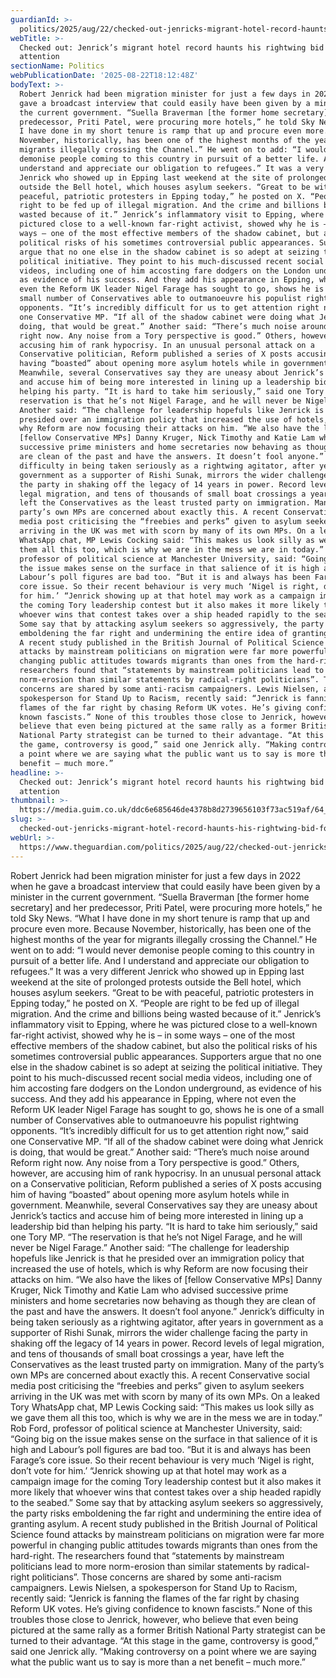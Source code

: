 ```yaml
---
guardianId: >-
  politics/2025/aug/22/checked-out-jenricks-migrant-hotel-record-haunts-his-rightwing-bid-for-attention
webTitle: >-
  Checked out: Jenrick’s migrant hotel record haunts his rightwing bid for
  attention
sectionName: Politics
webPublicationDate: '2025-08-22T18:12:48Z'
bodyText: >-
  Robert Jenrick had been migration minister for just a few days in 2022 when he
  gave a broadcast interview that could easily have been given by a minister in
  the current government. “Suella Braverman [the former home secretary] and her
  predecessor, Priti Patel, were procuring more hotels,” he told Sky News. “What
  I have done in my short tenure is ramp that up and procure even more. Because
  November, historically, has been one of the highest months of the year for
  migrants illegally crossing the Channel.” He went on to add: “I would never
  demonise people coming to this country in pursuit of a better life. And I
  understand and appreciate our obligation to refugees.” It was a very different
  Jenrick who showed up in Epping last weekend at the site of prolonged protests
  outside the Bell hotel, which houses asylum seekers. “Great to be with
  peaceful, patriotic protesters in Epping today,” he posted on X. “People are
  right to be fed up of illegal migration. And the crime and billions being
  wasted because of it.” Jenrick’s inflammatory visit to Epping, where he was
  pictured close to a well-known far-right activist, showed why he is – in some
  ways – one of the most effective members of the shadow cabinet, but also the
  political risks of his sometimes controversial public appearances. Supporters
  argue that no one else in the shadow cabinet is so adept at seizing the
  political initiative. They point to his much-discussed recent social media
  videos, including one of him accosting fare dodgers on the London underground,
  as evidence of his success. And they add his appearance in Epping, where not
  even the Reform UK leader Nigel Farage has sought to go, shows he is one of a
  small number of Conservatives able to outmanoeuvre his populist rightwing
  opponents. “It’s incredibly difficult for us to get attention right now,” said
  one Conservative MP. “If all of the shadow cabinet were doing what Jenrick is
  doing, that would be great.” Another said: “There’s much noise around Reform
  right now. Any noise from a Tory perspective is good.” Others, however, are
  accusing him of rank hypocrisy. In an unusual personal attack on a
  Conservative politician, Reform published a series of X posts accusing him of
  having “boasted” about opening more asylum hotels while in government.
  Meanwhile, several Conservatives say they are uneasy about Jenrick’s tactics
  and accuse him of being more interested in lining up a leadership bid than
  helping his party. “It is hard to take him seriously,” said one Tory MP. “The
  reservation is that he’s not Nigel Farage, and he will never be Nigel Farage.”
  Another said: “The challenge for leadership hopefuls like Jenrick is that he
  presided over an immigration policy that increased the use of hotels, which is
  why Reform are now focusing their attacks on him. “We also have the likes of
  [fellow Conservative MPs] Danny Kruger, Nick Timothy and Katie Lam who advised
  successive prime ministers and home secretaries now behaving as though they
  are clean of the past and have the answers. It doesn’t fool anyone.” Jenrick’s
  difficulty in being taken seriously as a rightwing agitator, after years in
  government as a supporter of Rishi Sunak, mirrors the wider challenge facing
  the party in shaking off the legacy of 14 years in power. Record levels of
  legal migration, and tens of thousands of small boat crossings a year, have
  left the Conservatives as the least trusted party on immigration. Many of the
  party’s own MPs are concerned about exactly this. A recent Conservative social
  media post criticising the “freebies and perks” given to asylum seekers
  arriving in the UK was met with scorn by many of its own MPs. On a leaked Tory
  WhatsApp chat, MP Lewis Cocking said: “This makes us look silly as we gave
  them all this too, which is why we are in the mess we are in today.” Rob Ford,
  professor of political science at Manchester University, said: “Going big on
  the issue makes sense on the surface in that salience of it is high and
  Labour’s poll figures are bad too. “But it is and always has been Farage’s
  core issue. So their recent behaviour is very much ‘Nigel is right, don’t vote
  for him.’ “Jenrick showing up at that hotel may work as a campaign image for
  the coming Tory leadership contest but it also makes it more likely that
  whoever wins that contest takes over a ship headed rapidly to the seabed.”
  Some say that by attacking asylum seekers so aggressively, the party risks
  emboldening the far right and undermining the entire idea of granting asylum.
  A recent study published in the British Journal of Political Science found
  attacks by mainstream politicians on migration were far more powerful in
  changing public attitudes towards migrants than ones from the hard-right. The
  researchers found that “statements by mainstream politicians lead to more
  norm-erosion than similar statements by radical-right politicians”. Those
  concerns are shared by some anti-racism campaigners. Lewis Nielsen, a
  spokesperson for Stand Up to Racism, recently said: “Jenrick is fanning the
  flames of the far right by chasing Reform UK votes. He’s giving confidence to
  known fascists.” None of this troubles those close to Jenrick, however, who
  believe that even being pictured at the same rally as a former British
  National Party strategist can be turned to their advantage. “At this stage in
  the game, controversy is good,” said one Jenrick ally. “Making controversy on
  a point where we are saying what the public want us to say is more than a net
  benefit – much more.”
headline: >-
  Checked out: Jenrick’s migrant hotel record haunts his rightwing bid for
  attention
thumbnail: >-
  https://media.guim.co.uk/ddc6e685646de4378b8d2739656103f73ac519af/64_0_655_524/500.jpg
slug: >-
  checked-out-jenricks-migrant-hotel-record-haunts-his-rightwing-bid-for-attention
webUrl: >-
  https://www.theguardian.com/politics/2025/aug/22/checked-out-jenricks-migrant-hotel-record-haunts-his-rightwing-bid-for-attention
---
```

Robert Jenrick had been migration minister for just a few days in 2022 when he gave a broadcast interview that could easily have been given by a minister in the current government. “Suella Braverman [the former home secretary] and her predecessor, Priti Patel, were procuring more hotels,” he told Sky News. “What I have done in my short tenure is ramp that up and procure even more. Because November, historically, has been one of the highest months of the year for migrants illegally crossing the Channel.” He went on to add: “I would never demonise people coming to this country in pursuit of a better life. And I understand and appreciate our obligation to refugees.” It was a very different Jenrick who showed up in Epping last weekend at the site of prolonged protests outside the Bell hotel, which houses asylum seekers. “Great to be with peaceful, patriotic protesters in Epping today,” he posted on X. “People are right to be fed up of illegal migration. And the crime and billions being wasted because of it.” Jenrick’s inflammatory visit to Epping, where he was pictured close to a well-known far-right activist, showed why he is – in some ways – one of the most effective members of the shadow cabinet, but also the political risks of his sometimes controversial public appearances. Supporters argue that no one else in the shadow cabinet is so adept at seizing the political initiative. They point to his much-discussed recent social media videos, including one of him accosting fare dodgers on the London underground, as evidence of his success. And they add his appearance in Epping, where not even the Reform UK leader Nigel Farage has sought to go, shows he is one of a small number of Conservatives able to outmanoeuvre his populist rightwing opponents. “It’s incredibly difficult for us to get attention right now,” said one Conservative MP. “If all of the shadow cabinet were doing what Jenrick is doing, that would be great.” Another said: “There’s much noise around Reform right now. Any noise from a Tory perspective is good.” Others, however, are accusing him of rank hypocrisy. In an unusual personal attack on a Conservative politician, Reform published a series of X posts accusing him of having “boasted” about opening more asylum hotels while in government. Meanwhile, several Conservatives say they are uneasy about Jenrick’s tactics and accuse him of being more interested in lining up a leadership bid than helping his party. “It is hard to take him seriously,” said one Tory MP. “The reservation is that he’s not Nigel Farage, and he will never be Nigel Farage.” Another said: “The challenge for leadership hopefuls like Jenrick is that he presided over an immigration policy that increased the use of hotels, which is why Reform are now focusing their attacks on him. “We also have the likes of [fellow Conservative MPs] Danny Kruger, Nick Timothy and Katie Lam who advised successive prime ministers and home secretaries now behaving as though they are clean of the past and have the answers. It doesn’t fool anyone.” Jenrick’s difficulty in being taken seriously as a rightwing agitator, after years in government as a supporter of Rishi Sunak, mirrors the wider challenge facing the party in shaking off the legacy of 14 years in power. Record levels of legal migration, and tens of thousands of small boat crossings a year, have left the Conservatives as the least trusted party on immigration. Many of the party’s own MPs are concerned about exactly this. A recent Conservative social media post criticising the “freebies and perks” given to asylum seekers arriving in the UK was met with scorn by many of its own MPs. On a leaked Tory WhatsApp chat, MP Lewis Cocking said: “This makes us look silly as we gave them all this too, which is why we are in the mess we are in today.” Rob Ford, professor of political science at Manchester University, said: “Going big on the issue makes sense on the surface in that salience of it is high and Labour’s poll figures are bad too. “But it is and always has been Farage’s core issue. So their recent behaviour is very much ‘Nigel is right, don’t vote for him.’ “Jenrick showing up at that hotel may work as a campaign image for the coming Tory leadership contest but it also makes it more likely that whoever wins that contest takes over a ship headed rapidly to the seabed.” Some say that by attacking asylum seekers so aggressively, the party risks emboldening the far right and undermining the entire idea of granting asylum. A recent study published in the British Journal of Political Science found attacks by mainstream politicians on migration were far more powerful in changing public attitudes towards migrants than ones from the hard-right. The researchers found that “statements by mainstream politicians lead to more norm-erosion than similar statements by radical-right politicians”. Those concerns are shared by some anti-racism campaigners. Lewis Nielsen, a spokesperson for Stand Up to Racism, recently said: “Jenrick is fanning the flames of the far right by chasing Reform UK votes. He’s giving confidence to known fascists.” None of this troubles those close to Jenrick, however, who believe that even being pictured at the same rally as a former British National Party strategist can be turned to their advantage. “At this stage in the game, controversy is good,” said one Jenrick ally. “Making controversy on a point where we are saying what the public want us to say is more than a net benefit – much more.”
